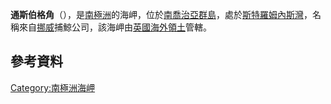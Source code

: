 {{coord|54|10|S|36|39|W|display=title}}

'''通斯伯格角'''（{{lang-en|Tønsberg Point}}），是[[南極洲|南極洲]]的海岬，位於[[南喬治亞群島|南喬治亞群島]]，處於[[斯特羅姆內斯灣|斯特羅姆內斯灣]]，名稱來自[[挪威|挪威]]捕鯨公司，該海岬由[[英國海外領土|英國海外領土]]管轄。

==參考資料==
{{usgs-gazetteer}}

{{Antarctica-geo-stub}}
[[Category:南極洲海岬|Category:南極洲海岬]]